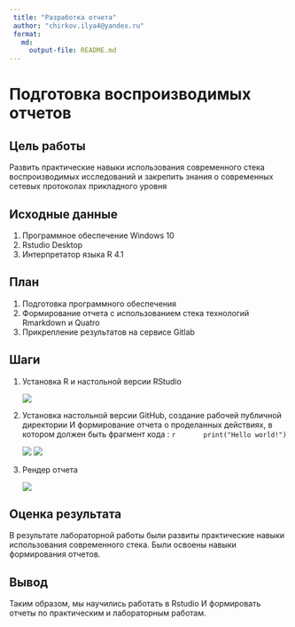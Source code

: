 ```yaml
---
 title: "Разработка отчета"
 author: "chirkov.ilya4@yandex.ru"
 format: 
   md:
     output-file: README.md
---
```


# Подготовка воспроизводимых отчетов 
 
 
## Цель работы 
 
  Развить практические навыки использования современного стека воспроизводимых исследований и закрепить знания о современных сетевых протоколах прикладного уровня 
  
## Исходные данные 
 
 1. Программное обеспечение Windows 10 
 2. Rstudio Desktop
 3. Интерпретатор языка R 4.1
 
 
## План 
 
 1. Подготовка программного обеспечения
 2. Формирование отчета с использованием стека технологий Rmarkdown и Quatro 
 3. Прикрепление результатов на сервисе Gitlab 
 
## Шаги 
 
 1. Установка R и настольной версии RStudio
 
    ![](img/1.png)
 
 2. Установка настольной версии GitHub, создание рабочей публичной директории И формирование отчета о проделанных действиях, в котором должен быть фрагмент кода :
      ```r
      print("Hello world!")
      ```


    ![](img/2.png) 
    ![](img/3.png)
    
 
 3. Рендер отчета
 
    ![](img/4.png)
  
## Оценка результата
  
 В результате лабораторной работы были развиты практические навыки использования современного стека. Были освоены навыки формирования отчетов.
 
## Вывод 

 Таким образом, мы научились работать в Rstudio И формировать отчеты по практическим и лабораторным работам.
   